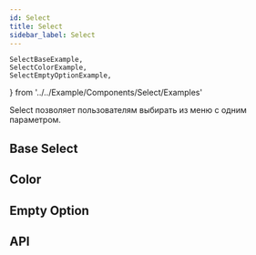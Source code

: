 ```yaml
---
id: Select
title: Select
sidebar_label: Select
---
```


	SelectBaseExample,
    SelectColorExample,
    SelectEmptyOptionExample,
} from '../../Example/Components/Select/Examples'

Select позволяет пользователям выбирать из меню с одним параметром.

## Base Select

<SelectBaseExample />

## Color

<SelectColorExample />

## Empty Option

<SelectEmptyOptionExample />

## API

<ApiDoc name='Select' />